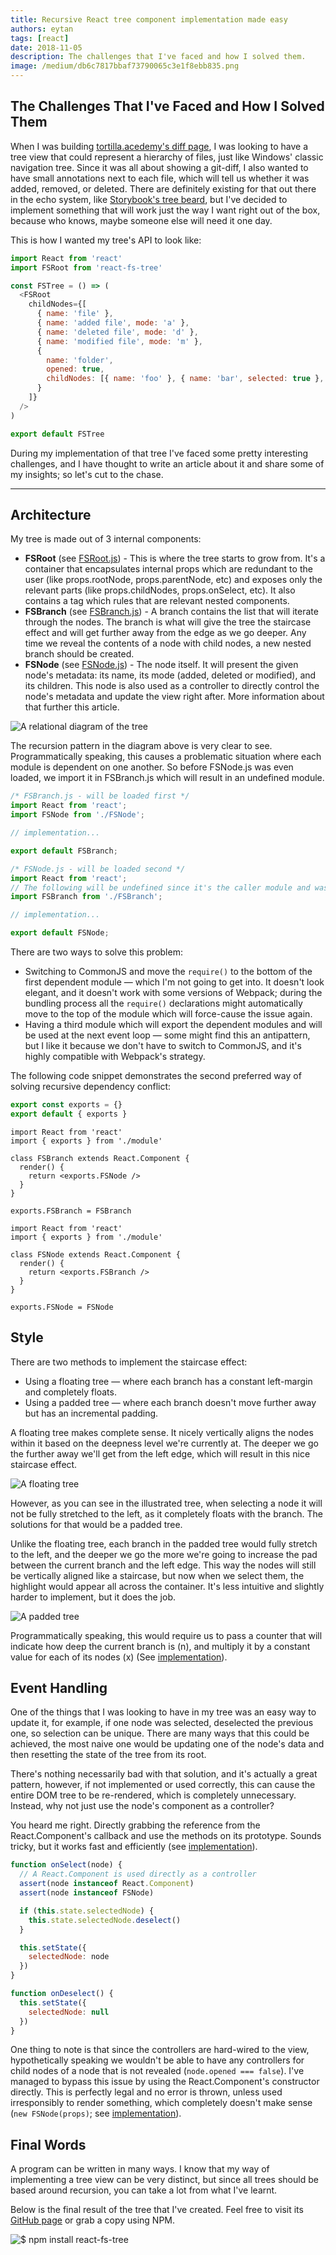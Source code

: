 ```yaml
---
title: Recursive React tree component implementation made easy
authors: eytan
tags: [react]
date: 2018-11-05
description: The challenges that I've faced and how I solved them.
image: /medium/db6c7817bbaf73790065c3e1f8ebb835.png
---
```


## The Challenges That I've Faced and How I Solved Them

When I was building
[tortilla.acedemy's diff page](https://tortilla.academy/srtucker22/chatty/master/2.0.0/diff/3.0.0),
I was looking to have a tree view that could represent a hierarchy of files, just like Windows'
classic navigation tree. Since it was all about showing a git-diff, I also wanted to have small
annotations next to each file, which will tell us whether it was added, removed, or deleted. There
are definitely existing for that out there in the echo system, like
[Storybook's tree beard](https://github.com/storybooks/react-treebeard), but I've decided to
implement something that will work just the way I want right out of the box, because who knows,
maybe someone else will need it one day.

This is how I wanted my tree's API to look like:

```javascript
import React from 'react'
import FSRoot from 'react-fs-tree'

const FSTree = () => (
  <FSRoot
    childNodes={[
      { name: 'file' },
      { name: 'added file', mode: 'a' },
      { name: 'deleted file', mode: 'd' },
      { name: 'modified file', mode: 'm' },
      {
        name: 'folder',
        opened: true,
        childNodes: [{ name: 'foo' }, { name: 'bar', selected: true }, { name: 'baz' }]
      }
    ]}
  />
)

export default FSTree
```

During my implementation of that tree I've faced some pretty interesting challenges, and I have
thought to write an article about it and share some of my insights; so let's cut to the chase.

---

## Architecture

My tree is made out of 3 internal components:

- **FSRoot** (see
  [FSRoot.js](https://github.com/DAB0mB/react-fs-tree/blob/fc0a0b3b2042e312d4238e0660c161f7744dd732/src/index.js)) -
  This is where the tree starts to grow from. It's a container that encapsulates internal props
  which are redundant to the user (like props.rootNode, props.parentNode, etc) and exposes only the
  relevant parts (like props.childNodes, props.onSelect, etc). It also contains a tag which rules
  that are relevant nested components.
- **FSBranch** (see
  [FSBranch.js](https://github.com/DAB0mB/react-fs-tree/blob/fc0a0b3b2042e312d4238e0660c161f7744dd732/src/FSBranch.js)) -
  A branch contains the list that will iterate through the nodes. The branch is what will give the
  tree the staircase effect and will get further away from the edge as we go deeper. Any time we
  reveal the contents of a node with child nodes, a new nested branch should be created.
- **FSNode** (see
  [FSNode.js](https://github.com/DAB0mB/react-fs-tree/blob/fc0a0b3b2042e312d4238e0660c161f7744dd732/src/FSNode.js)) -
  The node itself. It will present the given node's metadata: its name, its mode (added, deleted or
  modified), and its children. This node is also used as a controller to directly control the node's
  metadata and update the view right after. More information about that further this article.

![](/medium/db6c7817bbaf73790065c3e1f8ebb835.png 'A relational diagram of the tree')

The recursion pattern in the diagram above is very clear to see. Programmatically speaking, this
causes a problematic situation where each module is dependent on one another. So before FSNode.js
was even loaded, we import it in FSBranch.js which will result in an undefined module.

```javascript
/* FSBranch.js - will be loaded first */
import React from 'react';
import FSNode from './FSNode';

// implementation...

export default FSBranch;

/* FSNode.js - will be loaded second */
import React from 'react';
// The following will be undefined since it's the caller module and was yet to be loaded
import FSBranch from './FSBranch';

// implementation...

export default FSNode;
```

There are two ways to solve this problem:

- Switching to CommonJS and move the `require()` to the bottom of the first dependent module — which
  I'm not going to get into. It doesn't look elegant, and it doesn't work with some versions of
  Webpack; during the bundling process all the `require()` declarations might automatically move to
  the top of the module which will force-cause the issue again.
- Having a third module which will export the dependent modules and will be used at the next event
  loop — some might find this an antipattern, but I like it because we don't have to switch to
  CommonJS, and it's highly compatible with Webpack's strategy.

The following code snippet demonstrates the second preferred way of solving recursive dependency
conflict:

```ts filename="module.js"
export const exports = {}
export default { exports }
```

```tsx filename="FSBranch.js"
import React from 'react'
import { exports } from './module'

class FSBranch extends React.Component {
  render() {
    return <exports.FSNode />
  }
}

exports.FSBranch = FSBranch
```

```tsx filename="FSNode.js"
import React from 'react'
import { exports } from './module'

class FSNode extends React.Component {
  render() {
    return <exports.FSBranch />
  }
}

exports.FSNode = FSNode
```

## Style

There are two methods to implement the staircase effect:

- Using a floating tree — where each branch has a constant left-margin and completely floats.
- Using a padded tree — where each branch doesn't move further away but has an incremental padding.

A floating tree makes complete sense. It nicely vertically aligns the nodes within it based on the
deepness level we're currently at. The deeper we go the further away we'll get from the left edge,
which will result in this nice staircase effect.

![](/medium/97a3475a06a03454f868d7b3f894c1d3.png 'A floating tree')

However, as you can see in the illustrated tree, when selecting a node it will not be fully
stretched to the left, as it completely floats with the branch. The solutions for that would be a
padded tree.

Unlike the floating tree, each branch in the padded tree would fully stretch to the left, and the
deeper we go the more we're going to increase the pad between the current branch and the left edge.
This way the nodes will still be vertically aligned like a staircase, but now when we select them,
the highlight would appear all across the container. It's less intuitive and slightly harder to
implement, but it does the job.

![](/medium/e02fcb8858f8f24b40d4259001c474f0.png 'A padded tree')

Programmatically speaking, this would require us to pass a counter that will indicate how deep the
current branch is (n), and multiply it by a constant value for each of its nodes (x) (See
[implementation](https://github.com/DAB0mB/react-fs-tree/blob/475c394c51dca52dda205dd1ceaba2ede679609b/src/fs-node.js#L263)).

## Event Handling

One of the things that I was looking to have in my tree was an easy way to update it, for example,
if one node was selected, deselected the previous one, so selection can be unique. There are many
ways that this could be achieved, the most naive one would be updating one of the node's data and
then resetting the state of the tree from its root.

There's nothing necessarily bad with that solution, and it's actually a great pattern, however, if
not implemented or used correctly, this can cause the entire DOM tree to be re-rendered, which is
completely unnecessary. Instead, why not just use the node's component as a controller?

You heard me right. Directly grabbing the reference from the React.Component's callback and use the
methods on its prototype. Sounds tricky, but it works fast and efficiently (see
[implementation](https://github.com/DAB0mB/react-fs-tree/blob/475c394c51dca52dda205dd1ceaba2ede679609b/src/fs-node.js#L146)).

```js
function onSelect(node) {
  // A React.Component is used directly as a controller
  assert(node instanceof React.Component)
  assert(node instanceof FSNode)

  if (this.state.selectedNode) {
    this.state.selectedNode.deselect()
  }

  this.setState({
    selectedNode: node
  })
}

function onDeselect() {
  this.setState({
    selectedNode: null
  })
}
```

One thing to note is that since the controllers are hard-wired to the view, hypothetically speaking
we wouldn't be able to have any controllers for child nodes of a node that is not revealed
(`node.opened === false`). I've managed to bypass this issue by using the React.Component's
constructor directly. This is perfectly legal and no error is thrown, unless used irresponsibly to
render something, which completely doesn't make sense (`new FSNode(props)`; see
[implementation](https://github.com/DAB0mB/react-fs-tree/blob/475c394c51dca52dda205dd1ceaba2ede679609b/src/fs-node.js#L330)).

## Final Words

A program can be written in many ways. I know that my way of implementing a tree view can be very
distinct, but since all trees should be based around recursion, you can take a lot from what I've
learnt.

Below is the final result of the tree that I've created. Feel free to visit its
[GitHub page](https://github.com/DAB0mB/react-fs-tree) or grab a copy using NPM.

![](/medium/c8c1a6838b625929134696ac2cc64f8a.png '$ npm install react-fs-tree')
